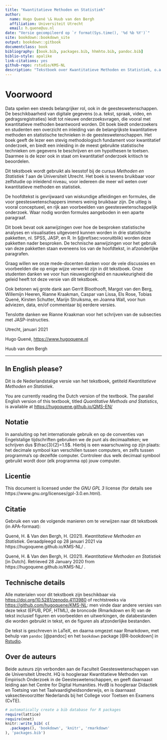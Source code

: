 ```yaml
--- 
title: "Kwantitatieve Methoden en Statistiek"
author:
  name: Hugo Quené \& Huub van den Bergh
  affiliation: Universiteit Utrecht
  email: h.quene@uu.nl
date: "Versie gecompileerd op `r format(Sys.time(), '%d %b %Y')`"
site: bookdown::bookdown_site
output: bookdown::gitbook
documentclass: book
bibliography: [book.bib, packages.bib, hhmhto.bib, pandoc.bib]
biblio-style: apalike
link-citations: yes
github-repo: rstudio/KMS-NL
description: "Tekstboek over Kwantitatieve Methoden en Statistiek, o.a. gebruikt in cursus Methoden en Statistiek 1 (TL2V17002), BA Taalwetenschap, Universiteit Utrecht."
---
```


# Voorwoord {-}

Data spelen een steeds belangrijker rol, ook in de geesteswetenschappen. 
De beschikbaarheid van digitale gegevens  (o.a. tekst, spraak, video, en gedragsregistraties) leidt tot nieuwe onderzoeksvragen, die vooral met kwantitatieve methoden beantwoord worden. 
Dit boek biedt onderzoekers en studenten een overzicht en inleiding van de belangrijkste kwantitatieve methoden en statistische technieken in de geesteswetenschappen. Het boek geeft de lezer een stevig methodologisch fundament voor kwantitatief onderzoek, en biedt een inleiding in de meest gebruikte statistische technieken om gegevens te beschrijven en om hypothesen te toetsen. Daarmee is de lezer ook in staat om kwantitatief onderzoek kritisch te beoordelen.

Dit tekstboek wordt gebruikt als leesstof bij de cursus *Methoden en Statistiek 1* aan de Universiteit Utrecht. Het boek is tevens bruikbaar voor zelfstudie op inleidend niveau, voor iedereen die meer wil weten over kwantitatieve methoden en statistiek. 

De hoofdtekst is gevrijwaard van wiskundige afleidingen en formules, die voor geesteswetenschappers immers weinig bruikbaar zijn. De uitleg is vooral conceptueel, en rijk aan voorbeelden van geesteswetenschappelijk onderzoek. Waar nodig worden formules aangeboden in een aparte paragraaf. 

Dit boek bevat ook aanwijzingen over hoe de besproken statistische analyses en visualisaties uitgevoerd kunnen worden in drie statistische pakketten, nl. SPSS, JASP, en R. In §\@ref(sec:vooruitblik) worden deze pakketten nader besproken. De technische aanwijzingen voor het gebruik van deze pakketten staan eveneens los van de hoofdtekst, in afzonderlijke paragrafen. 

Graag willen we onze mede-docenten danken voor de vele discussies en voorbeelden die op enige wijze verwerkt zijn in dit tekstboek. Onze studenten danken we voor hun nieuwsgierigheid en nauwkeurigheid die geleid heeft tot deze versie van dit tekstboek.  

Ook betonen wij grote dank aan 
Gerrit Bloothooft, 
Margot van den Berg, 
Willemijn Heeren, 
Rianne Kraakman, 
Caspar van Lissa,
Els Rose, 
Tobias Quené, 
Kirsten Schutter, 
Marijn Struiksma, 
en Joanna Wall,
voor hun adviezen, data, en/of commentaar bij eerdere versies.

Tenslotte danken we Rianne Kraakman voor het schrijven van de subsecties met JASP-instructies. 

Utrecht, januari 2021

Hugo Quené, <https://www.hugoquene.nl>

Huub van den Bergh

---

## In English please? {-}

Dit is de Nederlandstalige versie van het tekstboek, getiteld *Kwantitatieve Methoden en Statistiek*.

You are currently reading the Dutch version of the textbook. 
The parallel English version of this textbook, titled *Quantitative Methods and Statistics*, is available at <https://hugoquene.github.io/QMS-EN/>


## Notatie {-}

In aansluiting op het internationale gebruik en op de conventies van Engelstalige tijdschriften gebruiken we de punt als decimaalteken; we schrijven dus $\frac{3}{2}=1.5$. Hierbij is een waarschuwing op zijn plaats: het decimale symbool kan verschillen tussen computers, en zelfs tussen programma's op dezelfde computer. Controleer dus welk decimaal symbool gebruikt wordt door (elk programma op) jouw computer.


## Licentie {-}

This document is licensed under the _GNU GPL 3_ license (for details see 
https://www.gnu.org/licenses/gpl-3.0.en.html). 

## Citatie {-}

Gebruik een van de volgende manieren om te verwijzen naar dit tekstboek (in APA-formaat):

Quené, H. \& Van den Bergh, H. (2021). *Kwantitatieve Methoden en Statistiek*. 
Geraadpleegd op 28 januari 2021 via https://hugoquene.github.io/KMS-NL/ .

Quené, H. \& Van den Bergh, H. (2021). *Kwantitatieve Methoden en Statistiek* [in Dutch]. 
Retrieved 28 January 2020 from https://hugoquene.github.io/KMS-NL/ .

## Technische details {-}

Alle materialen voor dit tekstboek zijn beschikbaar via <https://doi.org/10.5281/zenodo.4113980> of  rechtstreeks via <https://github.com/hugoquene/KMS-NL>: men vinde daar andere versies van deze tekst (EPUB, PDF, HTML), de broncode (Rmarkdown en R) van de tekst inclusief figuren en voorbeelden en uitwerkingen, de databestanden die worden gebruikt in tekst, en de figuren als afzonderlijke bestanden.

De tekst is geschreven in LaTeX, en daarna omgezet naar Rmarkdown, met behulp van `pandoc` [@pandoc] en het `bookdown` package [@R-bookdown] in [Rstudio](https://www.rstudio.com).\

## Over de auteurs {-}

Beide auteurs zijn verbonden aan de Faculteit Geesteswetenschappen van de Universiteit Utrecht. HQ is hoogleraar Kwantitatieve Methoden van Empirisch Onderzoek in de Geesteswetenschappen, en geeft daarnaast leiding aan het Centre for Digital Humanities. HvdB is hoogleraar Didactiek en Toetsing van het Taalvaardigheidsonderwijs, en is daarnaast vaksectievoorzitter Nederlands bij het College voor Toetsen en Examens (CvTE).

```r
# automatically create a bib database for R packages
require(lattice)
require(nnet)
knitr::write_bib( c(
  .packages(), 'bookdown', 'knitr', 'rmarkdown'
), 'packages.bib')
```
